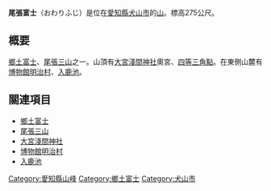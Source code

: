{{Infobox Mountain
| 名稱 =尾張富士
| 照片 =Mount Owarifujij and Meiji Mura from Iruka Pond 2008-05-15.JPG
| 照片說明 =從[[入鹿池|入鹿池]]望尾張富士和[[博物館明治村|明治村]]
| 海拔 =275[[公尺|公尺]]
| 位置 ={{JPN}} [[愛知縣|愛知縣]]
| 山脈 =
| 相對高度 = 
| 座標 ={{coord|35|20|40|N|136|59|02|E}}
| 地形圖 = 
| 類別 =
| 年齡 = 
| 最近噴發 =
| 首次登頂 =
| 最容易的攀登路線 =
| pushpin_map = Japan
| pushpin_map_caption = 尾張富士的位置
| latd=35 |latm=20 |lats=40 |latNS=N
| longd=136 |longm=59 |longs=02 |longEW=E
}}
'''尾張富士'''（おわりふじ）是位在[[愛知縣|愛知縣]][[犬山市|犬山市]]的[[山|山]]。標高275公尺。

== 概要 ==
[[鄉土富士|鄉土富士]]、[[尾張三山|尾張三山]]之一。山頂有[[大宮淺間神社|大宮淺間神社]]奧宮、[[三角點|四等三角點]]。在東側山麓有[[博物館明治村|博物館明治村]]、[[入鹿池|入鹿池]]。

== 關連項目 ==
* [[鄉土富士|鄉土富士]]
* [[尾張三山|尾張三山]]
* [[大宮淺間神社|大宮淺間神社]]
* [[博物館明治村|博物館明治村]]
* [[入鹿池|入鹿池]]

{{DEFAULTSORT:Owarifuji}}
[[Category:愛知縣山峰|Category:愛知縣山峰]]
[[Category:鄉土富士|Category:鄉土富士]]
[[Category:犬山市|Category:犬山市]]